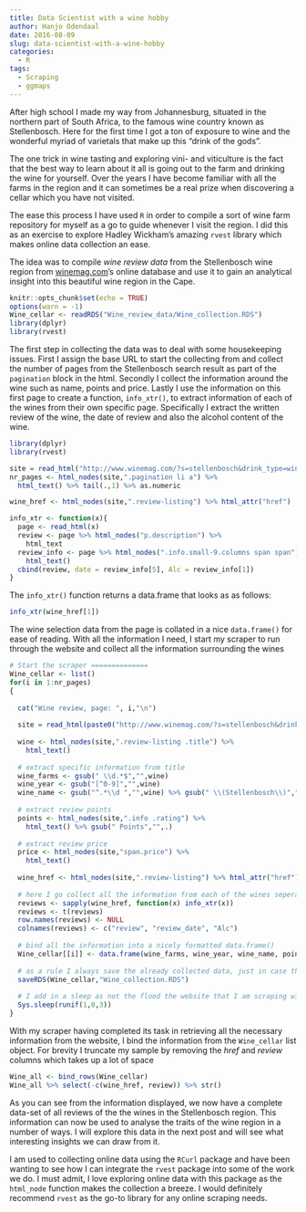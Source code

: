 ```yaml
---
title: Data Scientist with a wine hobby
author: Hanjo Odendaal
date: 2016-08-09
slug: data-scientist-with-a-wine-hobby
categories:
  - R
tags:
  - Scraping
  - ggmaps
---
```


After high school I made my way from Johannesburg, situated in the northern part of South Africa, to the famous wine country known as Stellenbosch. Here for the first time I got a ton of exposure to wine and the wonderful myriad of varietals that make up this "drink of the gods".

The one trick in wine tasting and exploring vini- and viticulture is the fact that the best way to learn about it all is going out to the farm and drinking the wine for yourself. Over the years I have become familiar with all the farms in the region and it can sometimes be a real prize when discovering a cellar which you have not visited. 

The ease this process I have used `R` in order to compile a sort of wine farm repository for myself as a go to guide whenever I visit the region. I did this as an exercise to explore Hadley Wickham's amazing `rvest` library which makes online data collection an ease.

The idea was to compile *wine review data* from the Stellenbosch wine region from [winemag.com](http://www.winemag.com)'s online database and use it to gain an analytical insight into this beautiful wine region in the Cape.

```r
knitr::opts_chunk$set(echo = TRUE)
options(warn = -1)
Wine_cellar <- readRDS("Wine_review_data/Wine_collection.RDS")
library(dplyr)
library(rvest)
```

The first step in collecting the data was to deal with some housekeeping issues. First I assign the base URL to start the collecting from and collect the number of pages from the Stellenbosch search result as part of the `pagination` block in the html. Secondly I collect the information around the wine such as name, points and price. Lastly I use the information on this first page to create a function, `info_xtr()`, to extract information of each of the wines from their own specific page. Specifically I extract the written review of the wine, the date of review and also the alcohol content of the wine.
```r
library(dplyr)
library(rvest)
```

```r
site = read_html("http://www.winemag.com/?s=stellenbosch&drink_type=wine&page=1")
nr_pages <- html_nodes(site,".pagination li a") %>%
  html_text() %>% tail(.,1) %>% as.numeric

wine_href <- html_nodes(site,".review-listing") %>% html_attr("href")

info_xtr <- function(x){
  page <- read_html(x)
  review <- page %>% html_nodes("p.description") %>% 
    html_text
  review_info <- page %>% html_nodes(".info.small-9.columns span span") %>% 
    html_text()
  cbind(review, date = review_info[5], Alc = review_info[1])
}
```

The `info_xtr()` function returns a data.frame that looks as as follows:
```r
info_xtr(wine_href[1])
```

The wine selection data from the page is collated in a nice `data.frame()` for ease of reading. With all the information I need, I start my scraper to run through the website and collect all the information surrounding the wines
```r
# Start the scraper ==============
Wine_cellar <- list()
for(i in 1:nr_pages)
{
  
  cat("Wine review, page: ", i,"\n")
  
  site = read_html(paste0("http://www.winemag.com/?s=stellenbosch&drink_type=wine&page=",i))
  
  wine <- html_nodes(site,".review-listing .title") %>%
    html_text()
  
  # extract specific information from title
  wine_farms <- gsub(" \\d.*$","",wine)
  wine_year <- gsub("[^0-9]","",wine)
  wine_name <- gsub("^.*\\d ","",wine) %>% gsub(" \\(Stellenbosch\\)","",.)
  
  # extract review points
  points <- html_nodes(site,".info .rating") %>%
    html_text() %>% gsub(" Points","",.)
  
  # extract review price
  price <- html_nodes(site,"span.price") %>%
    html_text()
  
  wine_href <- html_nodes(site,".review-listing") %>% html_attr("href")
  
  # here I go collect all the information from each of the wines seperately
  reviews <- sapply(wine_href, function(x) info_xtr(x))
  reviews <- t(reviews) 
  row.names(reviews) <- NULL
  colnames(reviews) <- c("review", "review_date", "Alc")
  
  # bind all the information into a nicely formatted data.frame()
  Wine_cellar[[i]] <- data.frame(wine_farms, wine_year, wine_name, points, price, wine_href, reviews, stringsAsFactors = F)
  
  # as a rule I always save the already collected data, just in case the scraper stops unexpectedly
  saveRDS(Wine_cellar,"Wine_collection.RDS")
  
  # I add in a sleep as not the flood the website that I am scraping with requests
  Sys.sleep(runif(1,0,3))
}

```

With my scraper having completed its task in retrieving all the necessary information from the website, I bind the information from the `Wine_cellar` list object. For brevity I truncate my sample by removing the *href* and *review* columns which takes up a lot of space
```r
Wine_all <- bind_rows(Wine_cellar)
Wine_all %>% select(-c(wine_href, review)) %>% str()
```

As you can see from the information displayed, we now have a complete data-set of all reviews of the the wines in the Stellenbosch region. This information can now be used to analyse the traits of the wine region in a number of ways. I will explore this data in the next post and will see what interesting insights we can draw from it.

I am used to collecting online data using the `RCurl` package and have been wanting to see how I can integrate the `rvest` package into some of the work we do. I must admit, I love exploring online data with this package as the `html_node` function makes the collection a breeze. I would definitely recommend `rvest` as the go-to library for any online scraping needs.


